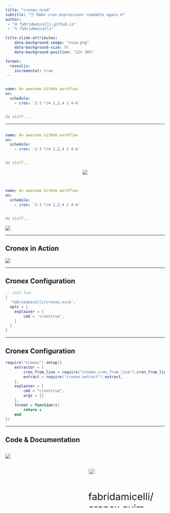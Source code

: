 ```yaml
---
title: "cronex.nvim"
subtitle: "🕒 Make cron expressions readable again 🤓"
author:
 - "🌐 fabridamicelli.github.io"
 - "𝕏 fabridamicelli"

title-slide-attributes:
    data-background-image: "nvim.png"
    data-background-size: 5%
    data-background-position: "22% 38%"

format:
  revealjs:
    incremental: true
---
```


```yaml

name: An awesome GitHub workflow
on:
  schedule:
    - cron: '2-3 */4 1,2,4 2 4-6'


do stuff...

```
---

```yaml

name: An awesome GitHub workflow
on:
  schedule:
    - cron: '2-3 */4 1,2,4 2 4-6'


do stuff...

```

<p align="center">
  <img src="https://media.giphy.com/media/v1.Y2lkPTc5MGI3NjExYnNpd3RoMjN1MmdwZXUyM2U1OTEzbTJ5MnB1ODZpNHBuYTZvdm41biZlcD12MV9pbnRlcm5hbF9naWZfYnlfaWQmY3Q9Zw/WRQBXSCnEFJIuxktnw/giphy.gif" />
</p>

<!-- ![](https://media.giphy.com/media/v1.Y2lkPTc5MGI3NjExYnNpd3RoMjN1MmdwZXUyM2U1OTEzbTJ5MnB1ODZpNHBuYTZvdm41biZlcD12MV9pbnRlcm5hbF9naWZfYnlfaWQmY3Q9Zw/WRQBXSCnEFJIuxktnw/giphy.gif) -->
---

```yaml

name: An awesome GitHub workflow
on:
  schedule:
    - cron: '2-3 */4 1,2,4 2 4-6'


do stuff...

```

![](cron-guru.png)


---

## Cronex in Action

![](screencast-usage.gif)

---

## Cronex Configuration

```lua
-- init.lua:
{
  'fabridamicelli/cronex.nvim',
  opts = {
    explainer = {
        cmd = 'cronstrue',
    }
  }
}

```


---

## Cronex Configuration

```lua
require("cronex").setup({
    extractor = {
        cron_from_line = require("cronex.cron_from_line").cron_from_line,
        extract = require("cronex.extract").extract,
    },
    explainer = {
        cmd = "cronstrue",
        args = {}
    },
    format = function(s)
        return s
    end
})

```
<!-- ![](use-clock.png) -->

---

## Code & Documentation

::::{.columns}
:::{.column width="50%"}
![](qr-code.svg){}

:::

:::{.column width="50%"}

 <br/><br/>

![](./github-logo.svg){width=30% fig-align=center}

<span style="font-size:2.2em;">
 fabridamicelli/
 cronex.nvim
</span>


:::
::::

